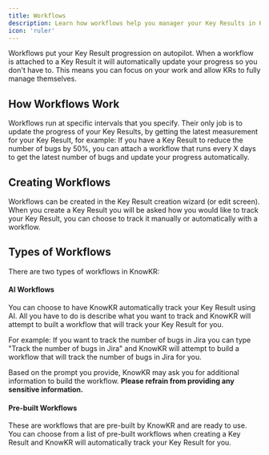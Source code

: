 ```yaml
---
title: Workflows
description: Learn how workflows help you manager your Key Results in KnowKR.
icon: 'ruler'
---
```


Workflows put your Key Result progression on autopilot. When a workflow is attached to a Key Result it will automatically update your progress so you don't have to.
This means you can focus on your work and allow KRs to fully manage themselves.

## How Workflows Work

Workflows run at specific intervals that you specify. Their only job is to update the progress of your Key Results, by getting the latest measurement for your Key Result, for example:
If you have a Key Result to reduce the number of bugs by 50%, you can attach a workflow that runs every X days to get the latest number of bugs and update your progress automatically.

## Creating Workflows

Workflows can be created in the Key Result creation wizard (or edit screen). When you create a Key Result you will be asked how you would like to track your Key Result, you can choose to track it manually or automatically with a workflow.

## Types of Workflows

There are two types of workflows in KnowKR:

#### AI Workflows

You can choose to have KnowKR automatically track your Key Result using AI. All you have to do is describe what you want to track and KnowKR will attempt to built a workflow that will track your Key Result for you.

For example: If you want to track the number of bugs in Jira you can type "Track the number of bugs in Jira" and KnowKR will attempt to build a workflow that will track the number of bugs in Jira for you.

Based on the prompt you provide, KnowKR may ask you for additional information to build the workflow. **Please refrain from providing any sensitive information.**

#### Pre-built Workflows

These are workflows that are pre-built by KnowKR and are ready to use. You can choose from a list of pre-built workflows when creating a Key Result and KnowKR will automatically track your Key Result for you.